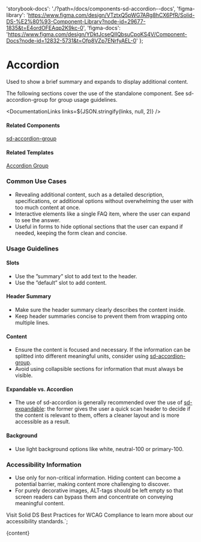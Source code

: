 

  'storybook-docs': './?path=/docs/components-sd-accordion--docs',
  'figma-library':
    'https://www.figma.com/design/VTztxQ5pWG7ARg8hCX6PfR/Solid-DS-%E2%80%93-Component-Library?node-id=29677-1835&t=E4ordOFEAqp2K9kc-0',
  'figma-docs':
    'https://www.figma.com/design/YDktJcseQIIQbsuCpoKS4V/Component-Docs?node-id=12832-5731&t=Ofp8VZp7ENrfyAEL-0'
};

# Accordion

Used to show a brief summary and expands to display additional content.

The following sections cover the use of the standalone component. See sd-accordion-group for group usage guidelines.

<DefaultStory />

<DocumentationLinks links=${JSON.stringify(links, null, 2)} />

#### Related Components

[sd-accordion-group](./?path=/docs/components-sd-accordion-group--docs)

#### Related Templates

[Accordion Group](./?path=/docs/templates-accordion-group--docs)

### Common Use Cases

- Revealing additional content, such as a detailed description, specifications, or additional options without overwhelming the user with too much content at once.
- Interactive elements like a single FAQ item, where the user can expand to see the answer.
- Useful in forms to hide optional sections that the user can expand if needed, keeping the form clean and concise.

### Usage Guidelines

#### Slots

- Use the ”summary” slot to add text to the header.
- Use the ”default” slot to add content.

#### Header Summary

- Make sure the header summary clearly describes the content inside.
- Keep header summaries concise to prevent them from wrapping onto multiple lines.

#### Content

- Ensure the content is focused and necessary. If the information can be splitted into different meaningful units, consider using [sd-accordion-group](./?path=/docs/components-sd-accordion-group--docs).
- Avoid using collapsible sections for information that must always be visible.

#### Expandable vs. Accordion

- The use of sd-accordion is generally recommended over the use of [sd-expandable](./?path=/docs/components-sd-expandable--docs): the former gives the user a quick scan header to decide if the content is relevant to them, offers a cleaner layout and is more accessible as a result.

#### Background

- Use light background options like white, neutral-100 or primary-100.

### Accessibility Information

- Use only for non-critical information. Hiding content can become a potential barrier, making content more challenging to discover.
- For purely decorative images, ALT-tags should be left empty so that screen readers can bypass them and concentrate on conveying meaningful content.

Visit <sd-link href="https://www.figma.com/design/VTztxQ5pWG7ARg8hCX6PfR/Solid-DS-%E2%80%93-Component-Library?node-id=38262-58412&t=1qhfYXrbNhSCYCzZ-4" target="_blank">Solid DS Best Practices for WCAG Compliance</sd-link> to learn more about our accessibility standards.`;

<Meta title="Components/sd-accordion/Overview" />

<OverviewFormatter story={SdAccordionStories.Default}>{content}</OverviewFormatter>
